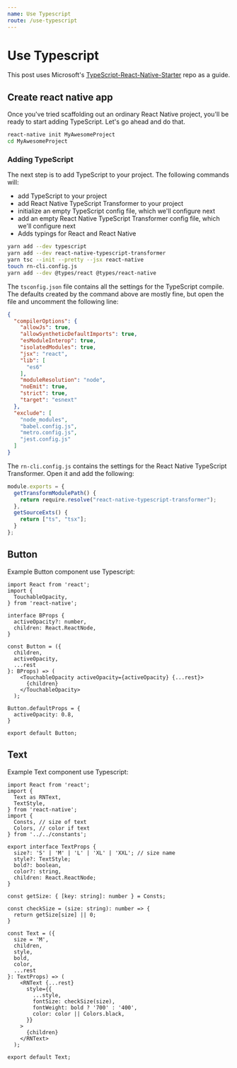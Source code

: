 ```yaml
---
name: Use Typescript
route: /use-typescript
---
```


# Use Typescript

This post uses Microsoft's [TypeScript-React-Native-Starter](https://github.com/Microsoft/TypeScript-React-Native-Starter) repo as a guide.


## Create react native app

Once you've tried scaffolding out an ordinary React Native project,
you'll be ready to start adding TypeScript. Let's go ahead and do that.

```sh
react-native init MyAwesomeProject
cd MyAwesomeProject
```

### Adding TypeScript

The next step is to add TypeScript to your project. The following commands will:

- add TypeScript to your project
- add React Native TypeScript Transformer to your project
- initialize an empty TypeScript config file, which we'll configure next
- add an empty React Native TypeScript Transformer config file, which we'll configure next
- Adds typings for React and React Native

```sh
yarn add --dev typescript
yarn add --dev react-native-typescript-transformer
yarn tsc --init --pretty --jsx react-native
touch rn-cli.config.js
yarn add --dev @types/react @types/react-native
```

The `tsconfig.json` file contains all the settings for the TypeScript compile. 
The defaults created by the command above are mostly fine, but open the file and uncomment the following line:

```json
{
  "compilerOptions": {
    "allowJs": true,
    "allowSyntheticDefaultImports": true,
    "esModuleInterop": true,
    "isolatedModules": true,
    "jsx": "react",
    "lib": [
      "es6"
    ],
    "moduleResolution": "node",
    "noEmit": true,
    "strict": true,
    "target": "esnext"
  },
  "exclude": [
    "node_modules",
    "babel.config.js",
    "metro.config.js",
    "jest.config.js"
  ]
}
```

The `rn-cli.config.js` contains the settings for the React Native TypeScript Transformer.
Open it and add the following:

```js
module.exports = {
  getTransformModulePath() {
    return require.resolve("react-native-typescript-transformer");
  },
  getSourceExts() {
    return ["ts", "tsx"];
  }
};
```


## Button

Example Button component use Typescript:

```tsx
import React from 'react';
import {
  TouchableOpacity,
} from 'react-native';

interface BProps {
  activeOpacity?: number,
  children: React.ReactNode,
}

const Button = ({
  children,
  activeOpacity,
  ...rest
}: BProps) => (
    <TouchableOpacity activeOpacity={activeOpacity} {...rest}>
      {children}
    </TouchableOpacity>
  );

Button.defaultProps = {
  activeOpacity: 0.8,
}

export default Button;
```


## Text

Example Text component use Typescript:

```tsx
import React from 'react';
import {
  Text as RNText,
  TextStyle,
} from 'react-native';
import {
  Consts, // size of text
  Colors, // color if text
} from '../../constants';

export interface TextProps {
  size?: 'S' | 'M' | 'L' | 'XL' | 'XXL'; // size name
  style?: TextStyle;
  bold?: boolean,
  color?: string,
  children: React.ReactNode;
}

const getSize: { [key: string]: number } = Consts;

const checkSize = (size: string): number => {
  return getSize[size] || 0;
}

const Text = ({
  size = 'M',
  children,
  style,
  bold,
  color,
  ...rest
}: TextProps) => (
    <RNText {...rest}
      style={{
        ...style,
        fontSize: checkSize(size),
        fontWeight: bold ? '700' : '400',
        color: color || Colors.black,
      }}
    >
      {children}
    </RNText>
  );

export default Text;
```